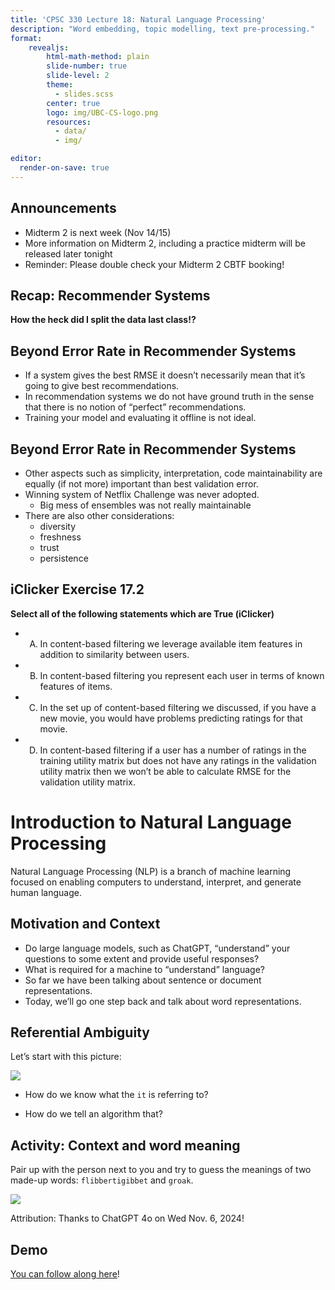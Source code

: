 ```yaml
---
title: 'CPSC 330 Lecture 18: Natural Language Processing'
description: "Word embedding, topic modelling, text pre-processing."
format:
    revealjs:
        html-math-method: plain
        slide-number: true
        slide-level: 2
        theme:
          - slides.scss
        center: true
        logo: img/UBC-CS-logo.png
        resources:
          - data/
          - img/

editor:
  render-on-save: true
---
```


## Announcements 

- Midterm 2 is next week (Nov 14/15)
- More information on Midterm 2, including a practice midterm will be released later tonight
- Reminder: Please double check your Midterm 2 CBTF booking!

## Recap: Recommender Systems

**How the heck did I split the data last class!?**

## Beyond Error Rate in Recommender Systems

- If a system gives the best RMSE it doesn’t necessarily mean that it’s going to give best recommendations.
- In recommendation systems we do not have ground truth in the sense that there is no notion of “perfect” recommendations.
- Training your model and evaluating it offline is not ideal.

## Beyond Error Rate in Recommender Systems

- Other aspects such as simplicity, interpretation, code maintainability are equally (if not more) important than best validation error.
- Winning system of Netflix Challenge was never adopted.
    - Big mess of ensembles was not really maintainable
- There are also other considerations:
    - diversity
    - freshness
    - trust
    - persistence

## iClicker Exercise 17.2

**Select all of the following statements which are True (iClicker)**

- (A) In content-based filtering we leverage available item features in addition to similarity between users.
- (B) In content-based filtering you represent each user in terms of known features of items.
- (C) In the set up of content-based filtering we discussed, if you have a new movie, you would have problems predicting ratings for that movie.
- (D) In content-based filtering if a user has a number of ratings in the training utility matrix but does not have any ratings in the validation utility matrix then we won’t be able to calculate RMSE for the validation utility matrix.

# Introduction to Natural Language Processing

Natural Language Processing (NLP) is a branch of machine learning focused on enabling computers to understand, interpret, and generate human language.

## Motivation and Context

- Do large language models, such as ChatGPT, “understand” your questions to some extent and provide useful responses?
- What is required for a machine to “understand” language?
- So far we have been talking about sentence or document representations.
- Today, we’ll go one step back and talk about word representations.

## Referential Ambiguity

Let's start with this picture:

![](img/referential_ambiguity.png)

- How do we know what the `it` is referring to?

- How do we tell an algorithm that? 

## Activity: Context and word meaning

Pair up with the person next to you and try to guess the meanings of two made-up words: `flibbertigibbet` and `groak`.

![](img/flibbertigibbet.png)

Attribution: Thanks to ChatGPT 4o on Wed Nov. 6, 2024!

## Demo

[You can follow along here](https://ubc-cs.github.io/cpsc330-2024W1/lectures/notes/18_natural-language-processing.html)!